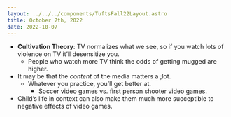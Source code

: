 ```yaml
---
layout: ../../../components/TuftsFall22Layout.astro
title: October 7th, 2022
date: 2022-10-07
---
```


- **Cultivation Theory**: TV normalizes what we see, so if you watch lots of violence on TV it’ll desensitize you. 
	- People who watch more TV think the odds of getting mugged are higher. 
- It may be that the *content* of the media matters a ;lot. 
	- Whatever you practice, you’ll get better at. 
		- Soccer video games vs. first person shooter video games. 
- Child’s life in context can also make them much more succeptible to negative effects of video games. 